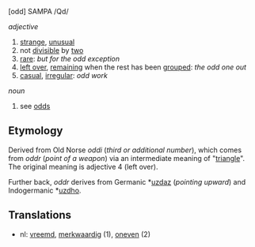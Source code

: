[odd] SAMPA /Qd/

''adjective''
# [[strange]], [[unusual]]
# not [[divisible]] by [[two]]
# [[rare]]: ''but for the odd exception''
# [[leave over|left over]], [[remain]]ing when the rest has been [[group]]ed: ''the odd one out''
# [[casual]], [[irregular]]: ''odd work''

''noun''
# see [[odds]]

==Etymology==

Derived from Old Norse ''oddi'' (''third or additional number''), which comes from ''oddr'' (''point of a weapon'') via an intermediate meaning of "[[triangle]]". The original meaning is adjective 4 (left over).

Further back, ''oddr'' derives from Germanic *[[uzdaz]] (''pointing upward'') and Indogermanic *[[uzdho]].

==Translations==
* nl: [[vreemd]], [[merkwaardig]] (1), [[oneven]] (2)
